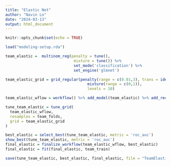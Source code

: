 ```yaml
---
title: "Elastic Net"
author: "Navin Lo"
date: "2024-03-13"
output: html_document
---
```


```r
knitr::opts_chunk$set(echo = TRUE)
```

```r
load("modeling-setup.rda")
```

```r
team_elastic =  multinom_reg(penalty = tune(),
                              mixture = tune()) %>%
                              set_mode('classification') %>%
                              set_engine('glmnet')

team_elastic_grid = grid_regular(penalty(range = c(0.01,3), trans = identity_trans()),
                                    mixture(range = c(0,1)),
                                    levels = 10)

team_elastic_wflow = workflow() %>% add_model(team_elastic) %>% add_recipe(team_recipe)
```

```r
tune_team_elastic = tune_grid(
  team_elastic_wflow,
  resamples = team_folds,
  grid = team_elastic_grid
)
```

```r
best_elastic = select_best(tune_team_elastic, metric = 'roc_auc')
show_best(tune_team_elastic, metric = 'roc_auc')
final_elastic = finalize_workflow(team_elastic_wflow, best_elastic)
final_elastic = fit(final_elastic, team_train)
```


```r
save(tune_team_elastic, best_elastic, final_elastic, file = "TeamElasticNet.rda")
```



